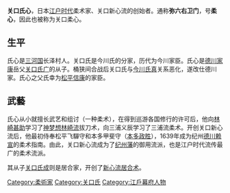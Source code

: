 '''关口氏心'''，日本[[江户时代|江户时代]]柔术家、关口新心流的创始者。通称'''弥六右卫门'''，号'''柔心'''，因此也被称为关口柔心。

==生平==
氏心是[[三河国|三河国]]长泽村人。关口氏是今川氏的分家，历代为今川家臣。氏心是[[德川家康|德川家康]]岳父[[关口亲永|关口氏广]]的从子。桶狭间合战后关口氏与[[今川氏真|今川氏真]]关系恶化，遂改仕德川家。氏心之父氏幸为[[松平信康|松平信康]]的家臣。

==武藝==
氏心从小就擅长武艺和组讨（一种柔术），在得到巡游各国修行的许可后，他向[[林崎甚助|林崎甚助]]学习了[[神梦想林崎流|神梦想林崎流]]拔刀术，向三浦义辰学习了三浦流柔术。开创关口新心流后，他最初侍奉松平飞驒守和本多甲斐守（[[本多政胜|本多政胜]]），1639年成为纪州[[德川赖宣|德川赖宣]]的柔术指南。由此，关口新心流成为了[[纪州藩|纪州藩]]的御用流派，也是江户时代流传最广的柔术流派。

其从子[[关口氏成|关口氏成]]则是居合家，开创了[[新心流居合术|新心流居合术]]。

[[Category:柔術家|Category:柔術家]]
[[Category:关口氏|Category:关口氏]]
[[Category:江戶幕府人物|Category:江戶幕府人物]]